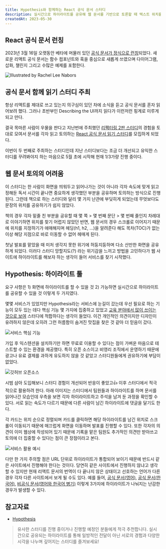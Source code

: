 ```yaml
---
title: Hypothesis와 함께하는 React 공식 문서 스터디
description: 실시간으로 하이라이트를 공유해 웹 문서를 기반으로 토론할 때 텍스트 위치를 확인하기 좋은 익스텐션을 소개합니다.
createdAt: 2023-05-30
---
```


## React 공식 문서 런칭

2023년 3월 16일 오랫동안 베타에 머물러 있던 [공식 문서가 정식으로 런칭](https://react.dev/blog/2023/03/16/introducing-react-dev)되었다. 새로운 리액트 공식 문서는 함수 컴포넌트와 훅을 중심으로 새롭게 쓰였으며 다이어그램, 삽화, 챌린지 그리고 수많은 예제를 포함한다.

![Illustrated by Rachel Lee Nabors](/static/posts/react-docs-study-with-hypothesis/리액트_브라우저_일러스트.png)

## 공식 문서 함께 읽기 스터디 주최

항상 리액트를 제대로 쓰고 있는지 의구심이 있던 차에 소식을 듣고 공식 문서를 혼자 읽어보려 했다. 그러나 초반부인 Describing the UI까지 읽다가 이런저런 핑계로 미루게 되고 만다.

결국 목마른 사람이 우물을 판다고 지난번에 주최했던 [리팩터링 2판 스터디](https://github.com/read-with-us/refactoring)의 경험을 토대로 모여서 문서를 각자 읽고 토의하는 [React 공식 문서 읽기 스터디](https://github.com/read-with-us/react-docs)를 모집하게 되었다.

이번이 두 번째로 주최하는 스터디인데 지난 스터디보다는 조금 더 개선되고 유익한 스터디를 꾸려봐야지 하는 마음으로 5월 초에 시작해 현재 1/3가량 진행 중이다.

## 웹 문서 토의의 어려움

이 스터디는 한 사람이 화면을 띄워두고 읽어나가는 것이 아니라 각자 속도에 맞게 읽고 정해둔 독서 시간이 끝나면 중요하게 생각했던 부분을 공유하며 토의하는 방식으로 진행된다. 그런데 책으로 하는 스터디와 달리 몇 가지 난관에 부딪히게 되었는데 무엇보다도 문장의 위치를 공유하기가 쉽지 않았다.

책의 경우 각자 밑줄 친 부분을 공유할 때 몇 쪽 > 몇 번째 문단 > 몇 번째 줄인지 차례대로 이야기하면 위치를 찾기 어렵지 않았던 반면, 웹 문서의 경우 스크롤로 이어지기 때문에 위치를 지정하기가 애매해지며 헤딩(h1, h2, ...)을 알려준다 해도 목차(TOC)가 없는 이상 해당 지점으로 바로 이동할 수 없어 헤매게 된다.

첫날 발표를 맡았을 때 미처 생각지 못한 위기에 허둥지둥하며 다소 산만한 화면을 공유하게 되었다. 이러다 스터디 망할지도(?) 라는 위기감을 느끼고 방법을 고민하다가 웹 사이트에 하이라이트를 해보자 하는 생각이 들어 서비스를 찾기 시작했다.

## Hypothesis: 하이라이트 툴

요구 사항은 1) 화면에 하이라이트를 할 수 있을 것 2) 가능하면 실시간으로 하이라이트를 공유할 수 있을 것 이렇게 두 가지였다.

몇몇 서비스가 있었지만 Hypothesis라는 서비스에 눈길이 갔는데 우선 필요로 하는 기능이 모두 있는 데다 핵심 기능 몇 가지에 집중하고 있었고 [교육 분야에서 많이 쓰이는 것으로 보여](https://web.hypothes.is/education/annotated/) 스터디에 적합하다는 생각이 들었다. 이건 개인적인 의견이지만 디자인이 유려하지 않은데 오히려 그런 허름함이 숨겨진 맛집을 찾은 것 같아 더 믿음이 갔다.

![서비스 핵심 기능](/static/posts/react-docs-study-with-hypothesis/서비스_핵심_기능.png)

가입 후 익스텐션을 설치하기만 하면 무료로 이용할 수 있다는 점이 가벼운 마음으로 테스트할 수 있는 환경을 제공했다. 특히 오픈 소스이고 비영리 조직에서 운영하기 때문에 광고나 유료 결제를 과하게 유도하지 않을 것 같았고 스터디원들에게 권유하기에 부담이 없었다.

![깃허브 오픈소스](/static/posts/react-docs-study-with-hypothesis/깃허브_오픈소스.png)

시범 삼아 도입해보니 스터디 경험이 개선되어 반응이 좋았고👍 이후 스터디에서 적극적으로 활용하려 한다. 아래 이미지는 스터디에서 팀원들과 하이라이트를 하며 문서를 읽어나간 모습인데 우측을 보면 각자 하이라이트하고 주석을 남겨 둔 과정을 확인할 수 있다. 서로 읽는 속도가 다르기 때문에 다른 사람이 남긴 하이라이트에 댓글을 달기도 한다.

각 카드는 위치 순으로 정렬되며 카드를 클릭하면 해당 하이라이트를 남긴 위치로 스크롤이 이동되기 때문에 매끄럽게 화면을 이동하며 발표를 진행할 수 있다. 또한 각자의 의견이 이미 웹상에 작성되어 있기 때문에 기록을 맡은 팀원도 추가적인 의견만 받아쓰고 토의에 더 집중할 수 있다는 점이 큰 장점이라고 본다.

![서비스 활용 예시](/static/posts/react-docs-study-with-hypothesis/서비스_활용_예시.png)

다만 한 가지 주의할 점은 URL 단위로 하이라이트가 통합되어 보이기 때문에 반드시 같은 사이트에서 진행해야 한다는 것이다. 당연히 같은 사이트에서 진행하지 않냐고 생각할 수 있지만 현재 리액트 문서의 번역이 다 끝나지 않은 상태이고 선호하는 언어가 다른 경우 각자 다른 사이트에서 보게 될 수도 있다. 예를 들어, [공식 문서(영어)](https://react.dev/), [공식 문서(한국어)](https://ko.react.dev/), [비공식 문서(영어와 한국어 병기)](https://react-ko.dev/) 이렇게 3가지에 하이라이트가 나눠지는 난감한 경우가 발생할 수 있다.

## 참고자료

- [Hypothesis](https://hypothes.is)

> 유사한 스터디를 진행 중이거나 진행할 예정인 분들에게 적극 추천합니다. 실시간으로 공유되는 하이라이트를 통해 일방적인 전달이 아닌 서로의 경험과 다양한 시각을 나누며 깊어지는 스터디를 즐겨보세요!
